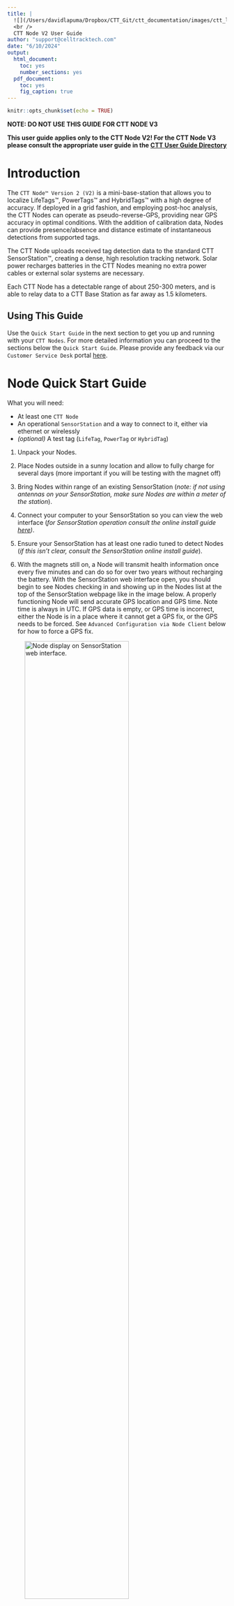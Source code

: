 ```yaml
---
title: |
  ![](/Users/davidlapuma/Dropbox/CTT_Git/ctt_documentation/images/ctt_logo.png){width=3in}  
  <br />
  CTT Node V2 User Guide
author: "support@celltracktech.com"
date: "6/10/2024"
output:
  html_document:
    toc: yes
    number_sections: yes
  pdf_document:
    toc: yes
    fig_caption: true
---
```


```r
knitr::opts_chunk$set(echo = TRUE)
```

**NOTE: DO NOT USE THIS GUIDE FOR CTT NODE V3**

**This user guide applies only to the CTT Node V2! For the CTT Node V3 please consult the appropriate user guide in the [CTT User Guide Directory](https://cellular-tracking-technologies.github.io/ctt_documentation/)**

# Introduction

The `CTT Node™ Version 2 (V2)` is a mini-base-station that allows you to localize LifeTags™, PowerTags™ and HybridTags™ with a high degree of accuracy. If deployed in a grid fashion, and employing post-hoc analysis, the CTT Nodes can operate as pseudo-reverse-GPS, providing near GPS accuracy in optimal conditions. With the addition of calibration data, Nodes can provide presence/absence and distance estimate of instantaneous detections from supported tags.

The CTT Node uploads received tag detection data to the standard CTT SensorStation™, creating a dense, high resolution tracking network. Solar power recharges batteries in the CTT Nodes meaning no extra power cables or external solar systems are necessary.

Each CTT Node has a detectable range of about 250-300 meters, and is able to relay data to a CTT Base Station as far away as 1.5 kilometers.

## Using This Guide

Use the `Quick Start Guide` in the next section to get you up and running with your `CTT Nodes`. For more detailed information you can proceed to the sections below the `Quick Start Guide`. Please provide any feedback via our `Customer Service Desk` portal [here](https://celltracktech.com/pages/customer-service-desk-csd).

# Node Quick Start Guide

What you will need:

* At least one `CTT Node`
* An operational `SensorStation` and a way to connect to it, either via ethernet or wirelessly
* *(optional)* A test tag (`LifeTag`, `PowerTag` or `HybridTag`)

1. Unpack your Nodes.

2. Place Nodes outside in a sunny location and allow to fully charge for several days (more important if you will be testing with the magnet off)

3. Bring Nodes within range of an existing SensorStation (*note: if not using antennas on your SensorStation, make sure Nodes are within a meter of the station*).

4. Connect your computer to your SensorStation so you can view the web interface (*for SensorStation operation consult the online install guide [here](https://cellular-tracking-technologies.github.io/ctt_documentation/v2-SensorStation-User-Guide.html#connecting-to-your-sensorstation-web-interface))*.

5. Ensure your SensorStation has at least one radio tuned to detect Nodes (*if this isn't clear, consult the SensorStation online install guide*).

6. With the magnets still on, a Node will transmit health information once every five minutes and can do so for over two years without recharging the battery. With the SensorStation web interface open, you should begin to see Nodes checking in and showing up in the Nodes list at the top of the SensorStation webpage like in the image below. A properly functioning Node will send accurate GPS location and GPS time. Note time is always in UTC. If GPS data is empty, or GPS time is incorrect, either the Node is in a place where it cannot get a GPS fix, or the GPS needs to be forced. See `Advanced Configuration via Node Client` below for how to force a GPS fix.

![*Node display on SensorStation web interface.*](/Users/davidlapuma/Dropbox/CTT_Git/ctt_documentation/images/NodesOnSensorStation.png){#id .class width=75%}

6. If you have a test tag, you can place it near the Nodes and remove the magnet on the Node case. Removing the magnet activates the Node radio to listen for tags. You should begin to see tag data flowing in on SensorStation web interface under the radio(s) you programmed to listen for Nodes.

![*Here `Radio 1` is set to detect `Nodes`, while `Radio 2` is set to detect `Tags`. Looking at the data displayed you can see that `Radio 1` data includes a `Node ID` and the `RSSI` is the signal strength of the `Tag` hitting the `Node`, while `Radio 2` data is simply the tags being directely detected by the antenna on `Radio 2`, and therefore the `RSSI` refers to the signal strength of the `Tag` hitting the antenna on `Radio 2.`*](/Users/davidlapuma/Dropbox/CTT_Git/ctt_documentation/images/NodeDataOnSensorStation.png){#id .class width=75%}

7. If you are deploying your `Nodes`, go ahead and remove the magnets and store them somewhere safe. You will want to reuse them if you ever want to shut down a Node for storage.

8. Attach your Node to an appropriately sized support structure. We recommend 1/2" - 3/4" diameter EMT conduit, but there is no rule as to what can or can't be used. We also recommend placing your Nodes at least 2 meters off of the ground.

9. Place your Nodes in the field within 1-1.5km of your SensorStation.

10. Once set up, return to your SensorStation and ensure that all Nodes are checking in. Ultimately you want your Nodes to be received 100% of the time, so looking at your data after a few days will help diagnose any Nodes 'on the fringe'.

11. For any Nodes not being detected consistently, you should consider one of the following possible solutions:
* Move 'fringe' Nodes closer to the SensorStation
* Boost the Node power by modifying the Node's settings using the `Node Client` tool (see below)
* Add additional antennas pointed at the problem Node(s)
* Add additional SensorStations to fill coverage gaps

# Initial Node Setup
 
Because of shipping laws, your Node arrives with a partially-charged Lithium battery and should be placed in the sun for several days prior to deployment to get its battery up to full charge.

## Unboxing

![*Node packaged for shipping*](/Users/davidlapuma/Dropbox/CTT_Git/ctt_documentation/images/NodeWrapped(1).jpg){#id .class width=50%}

Remove the packing material that surrounds your Node. You can do this by removing the two nuts on the mounting bracket, which will then allow you to slide the bubble wrap off of the Node and save it for future use. 

Notice that there is a piece of blue tape securing a magnet to the Node.

![*Node with bubblewrap removed*](/Users/davidlapuma/Dropbox/CTT_Git/ctt_documentation/images/NodeUnwrapped(2).jpg){#id .class width=50%}

This magnet operates the switch that determines whether your Node is searching for tags. Note that even with the magnet on the Node, your Node will send health reports every five minutes. It can do this on a fully charged battery for over two years without charging, so is fine for storage. Once you remove the magnet, though, your Node will function for roughly one week without a charge. We recommend only removing the magnet when deploying your Nodes, or for temporary testing.

![*Note the black dot on the Node indicates where the magnet must be aligned when not in use*](/Users/davidlapuma/Dropbox/CTT_Git/ctt_documentation/images/NodeMagnet(3).jpg){#id .class width=50%}


Once you deploy your Nodes, be sure to save the magnets for future use.

# Attaching Your Node

Each Node comes with the necessary hardware for mounting it to various materials. We typically recommend 3/4" or 1/2" EMT conduit, but you can mount it to practically anything. We recommend mounting your Node either horizontally, with the solar panel facing the sky, or vertically, with the solar panel facing south, for optimal recharging performance. 

![*Node mounted horizontally at Bernheim Forest, Kentucky*](/Users/davidlapuma/Dropbox/CTT_Git/ctt_documentation/images/NodeBernheim.jpg){#id .class width=50%}

![*Node mounted upright and facing south, at The Nature Conservancy's South Cape May Meadows Preserve, Cape May, NJ*](/Users/davidlapuma/Dropbox/CTT_Git/ctt_documentation/images/NodeMeadows.jpg){#id .class width=50%}

## A note about solar recharging

Note that mounting your Node in shade, or canopy cover, will reduce recharge times and may require you to periodically move the Node to a sunny location for recharging, or subsidize the Node with an additional battery back (each Node comes with a USB port which can be used for attaching an additional power supply).

# SensorStation Pairing

There is no need to pair a Node to a SensorStation. Simply placing the Node within the range of a SensorStation antenna will cause the SensorStation to detect and process Node data. 

# Operation Tips

As a rule of thumb we recommend placing all Nodes within 1-1.5km of a SensorStation. It is possible to increase the distance depending on your choice of antennas, but this distance has proved effective for many installations. Topography, density of vegetation, and other factors may impact the detection distance. 

Since each Node transmits health information every five minutes, one good benchmark when testing you Nodes is to ensure that your SensorStation is detecting each Node at least every five minutes. If not, you will likely be losing some data which will only be recoverable by opening the Node, removing and reading the internal SD card. Put another way, any data not received by the SensorStation will not be sent later, but resides only on the internal Node SD card. **Using a Node without a SensorStation is not recommended and outside of the manufacturer specs.**

## Connecting to the external USB port

Each shipment of Nodes comes with a 4-pin to USB-A adapter. This allows you to access the USB 

![*Node with USB cover installed*](/Users/davidlapuma/Dropbox/CTT_Git/ctt_documentation/images/NodeUSBCover(5).jpg){#id .class width=50%}

![*Node with USB cover removed, exposing 4 pins*](/Users/davidlapuma/Dropbox/CTT_Git/ctt_documentation/images/NodeUSBPort(6).jpg){#id .class width=50%}

![*Node with 4-pin to USB-A adapter inserted* ](/Users/davidlapuma/Dropbox/CTT_Git/ctt_documentation/images/NodeUSBAdapterIn(8).jpg){#id .class width=50%}


## Opening your Node

If you need to access the internal SD card, or troubleshoot a Node, you can access it by removing the single screw on the bottom of the case, and separating the top of the Node from the bottom with a little squeeze and pull procedure. 

![*First remove the screw in the bottom of the Node*](/Users/davidlapuma/Dropbox/CTT_Git/ctt_documentation/images/NodeScrewOut(9).jpg){#id .class width=50%}

![*Then apply equal pressure to the long sides of the case, and pull the top and bottom apart*](/Users/davidlapuma/Dropbox/CTT_Git/ctt_documentation/images/NodeOpen1(10).jpg){#id .class width=50%}

![*Closeup of the Node board*](/Users/davidlapuma/Dropbox/CTT_Git/ctt_documentation/images/NodeCloseUpInternal(12).jpg){#id .class width=50%}


On the board you will notice several buttons. Pressing them has the corresponding effect:

* `SW1` - Long-press forces the Node to restart.
* `SW2` - Long-press forces the Node to send a health message (requires a SensorStation to determine success).
* `SW3` - Long-press forces the Node to look for new firmware on the SD card, and if it finds it, to install it.

The Micro USB port is also apparent in the lower right side of the board, and labled `USB`. You can use this port to connect your Node directly to a computer.

# Updating your Node Firmware
If you want to, or need to, update your Node's firmware, you can do this in one of two ways.

## Option #1 : Direct File Transfer via SD Card

With the Node open:

1. Remove the SD card
2. Put the SD card into a card reader connected to a computer
3. Copy the latest firmware file (downloadable from the `#ctt_Nodes` channel in `Slack`) titled `node3.firmware` to the SD card
4. Re-insert the SD card into the Node
5. Long-press the `SW3` button on the board to initiate firmware update
6. Confirm firmware update either by:
  * Connecting directly to the Node via Node Client (see section below on Node Client)
  * Checking your SensorStation Node List at the top of the SensorStation Interface after ~6 minutes (Node Health files are sent every 5 minutes)
  * Download `Current Data` from the SensorStation Interface after ~6 minutes (Node Health files are sent every 5 minutes) and look in the data table

## Option #2: Push-button Firmware update using Node Client
1. Download the latest firmware file (downloadable from the `#ctt_nodes` channel in `Slack`) titled `node3.firmware` to the SD card
2. Follow the directions below to connect to your Node via Node Client and access the `Local Console`
3. At the bottom of the `Local Console` is the `Firmware` button, which will allow you to upload the firmware file.
4. Confirm the updated firmware following Step 6 in the instructions above.

# Advanced Configuration via Node Client

You can use a development program we've created called `Node Client` to troubleshoot your Node and modify several parameters. The latest version of `Node Client` can be downloaded from our support Slack workspace under the `#ctt_nodes` channel. If you don't already have access, please email us at support@celltracktech.com. You can connect your node to a computer using either the provided 4-pin -> USB adapter and the port on the underside of the Node, or the micro-usb port directly on the board (after opening the Node).

## Opening Node Client

![](/Users/davidlapuma/Dropbox/CTT_Git/ctt_documentation/images/nodeClientFolderSelect.png){#id .class width=75%}

After downloading the `node-client_0_2_0_0.zip` folder to your computer, expand it in your location of choice and open the now-uncompressed folder.


![*Inside the `node-client` folder you'll find two folders, `Assets` and `bin`*](/Users/davidlapuma/Dropbox/CTT_Git/ctt_documentation/images/binSelect.png){#id .class width=75%}

![*Inside the `bin` folder you'll see a folder titled `Debug`*](/Users/davidlapuma/Dropbox/CTT_Git/ctt_documentation/images/DebugSelect.png){#id .class width=75%}

You will see two folders. Open the one labeled `bin`, and then the one labeled `Debug`.

![*Contents of the `Debug` folder showing the `node-client` application*](/Users/davidlapuma/Dropbox/CTT_Git/ctt_documentation/images/NodeClientSelect.png){#id .class width=75%}

Within `Debug` you will find the application file `node-client`. Double-click `node-client` to run the program.

![*Opening screen of `Node Client`*](/Users/davidlapuma/Dropbox/CTT_Git/ctt_documentation/images/NodeClient1.png){#id .class width=75%}

Upon opening Node Client you will see the main screen with Steps 1 - 4 outlined. The window to the right is actually a screenshot of Device Manager - not Device Manager itself (hence "Figure 1"), but gives you an idea of what your Device Manager should look like if you have the proper drivers installed. If not, the blue link that says "Driver" can be clicked to take you to the `Silicon Labs` website. Click on the `DOWNLOADS` tab to access the appropriate driver for your operating system. **After installing the driver you must restart your computer. You must have the Silicon Labs driver installed to run Node Client.**

![*Clicking on `Update Ports` should populate both steps 2 and 3 values. If not you may need to install the proper driver.*](/Users/davidlapuma/Dropbox/CTT_Git/ctt_documentation/images/NodeClient2.png){#id .class width=75%}

With the proper driver installed, you can click on `Update Ports` which will then populate Steps 2 and 3 with values for available `COM` ports and default `Baud Rate`. You may have multiple `COM` ports available, so ensure that the one selected refers to your Silicon Labs driver port.

![*Clicking `Open` will open the USB connection between the Node and your computer.* ](/Users/davidlapuma/Dropbox/CTT_Git/ctt_documentation/images/NodeClient3.png){#id .class width=75%}

Once you have selected the appropriate port and baud rate, click the `Open` button in Step 4. 

![*Once the port is open, the button under `Step 4` will show `Close`. Clicking on it again will then close the port and disconnect the node from the computer.*](/Users/davidlapuma/Dropbox/CTT_Git/ctt_documentation/images/NodeClient4.png){#id .class width=75%}

This opens the port; once the port is open, the button will change to `Close`. Clicking on `Close` will close your connection- so leave it open and click on the `Local Console` button on the left sidebar of the window (upper left corner, under the `USB` button).

![*With the port now open, you can click on `Local Console` to interact with your node in real-time.*](/Users/davidlapuma/Dropbox/CTT_Git/ctt_documentation/images/NodeClient5.png){#id .class width=75%}

Once in the `Local Console` section you'll see three windows: `Device Info`, `Tag Detections` and `Settings Summary`. Each of these windows have associated menus and buttons. 

![*Device info showing dropdown options*](/Users/davidlapuma/Dropbox/CTT_Git/ctt_documentation/images/NodeClient6.png){#id .class width=75%}


## Device Info Window


Device Info provides several pieces of information by default:

* `BatteryVolts` - current battery voltage
* `SolarCurrent` - instantaneous information on solar current being pushed into the battery
* `SolarVolts` - instantaneous information on solar voltage being received via the solar panel
* `TemperatureCelcius` - the instantaneous temperature of the node board

At the bottom of the `Device Info` window there is a dropdown menu. Select any of the dropdown menu items and click the `Submit` button to issue a command to the node. Below are the menu items and their respective actions.

* `Serial Number` - causes the  `Device Info` window to display the `DeviceID` and `Firmware` version.

* `GPS Fix` - causes the Node to take a GPS fix, and display the `Latitude` and `Longitude` in the `Device Info` window.

* `Health Report` - causes the Node to transmit a health report. If a SensorStation is within range, the SensorStation should detect the health report. Note that there is no acknowledgment of success within `Node Client`.

* `Relay Beeps` - causes the Node to transmit whatever beep data is currently in the buffer. If a SensorStation is within range, the SensorStation should detect the beep records. Note that there is no acknowledgment of success within `Node Client`.

* `Dynamics` - *this has no current application and is legacy option from a specific modified node that is not currently in production.*

![*Here `GPS Fix` is selected from the dropdown, and the `Submit` button has been pressed, causing the Node to take a GPS fix and display the results in the `Device Info` window.*](/Users/davidlapuma/Dropbox/CTT_Git/ctt_documentation/images/NodeClient7.png){#id .class width=75%}


## Tag Detections Window
If there are any tags within range of the node, you will see detection data populating in the `Tag Detections` window. These data include:

* `Detection Time (Local)` - a date/time stamp in your local timezone.
* `Tag Id` - the 8-digit tag ID from either a **LifeTag**, **PowerTag** or **HybridTag**
* `Signal (dBm)` - the signal strength of the tag detection, measured in dBm, or *the power level measured in decibels relative to one milliwatt.*

While the `Tag Detections` window is pretty self explanatory, it also contains the button for updating the node firmware. If you have downloaded a more recent firmware version, you can load that firmware onto your node by pressing the `Firmware` button which will then open your file explorer. Updating the firmware is covered more extensively in the `Updating Your Node Firmware` section.


![*Pressing the `Refresh` button under the `Settings Summary` window causes the available settings to populate and gives you the opportunity to edit setting values.*](/Users/davidlapuma/Dropbox/CTT_Git/ctt_documentation/images/NodeClient8.png){#id .class width=75%}


## Settings Summary Window

This window will initially be empty until you press the `Refresh` button. Once pressed, the available settings will populate the window, each with a gear button in the rightmost column.

To modify a setting's parameter, click on the associated `gear icon` which will open a popup window specific to that setting. 

![*Clicking on the gear icon in the rightmost cell of each setting row opens the parameterization window for that setting.*](/Users/davidlapuma/Dropbox/CTT_Git/ctt_documentation/images/NodeClient9.png){#id .class width=75%}

Here we have selected the `RadioTxPower` setting, which allows us to increase the power output of our onboard 434Mhz radio, thereby increasing the reach of our node to a nearby SensorStation. These parameters haven't been fully documented, so please consult with support@celltracktech.com before modifying settings unless otherwise specified in this guide. For instance, **`RadioTxPower` can be modified up to 10dBm, but should not be set greater than that.** To modify a value down below zero, use the negative value, for example, a value of **-10** for `RadioTxPower` would reduce the power output by -10dBm.


![*Here you can modify the value, click `Send`, close the popup window, and then click `Save` and then `Refresh` at the bottom of the Settings Summary window.*](/Users/davidlapuma/Dropbox/CTT_Git/ctt_documentation/images/NodeClient10.png){#id .class width=75%}

To save these settings you first must click the `Send` button on the popup dialogue, and then click the `Save` button at the bottom of `Settings Summary`. To confirm that the settings have been set and saved, click the `Refresh` button at the bottom of the`Settings Summary` window.

![*If done correctly, you should see the setting value updated in the `Settings Summary` table.*](/Users/davidlapuma/Dropbox/CTT_Git/ctt_documentation/images/NodeClient11.png){#id .class width=75%}

Above you can see that the `RadioTxPower` has been successfully updated to +10dBm.


![*The `Directory` window in the `File Transfer` section.* ](/Users/davidlapuma/Dropbox/CTT_Git/ctt_documentation/images/NodeClient12.png){#id .class width=75%}

## File Transfer

Moving back to the left sidebar you see another button under `Local Console`; this one for `File Transfer`. Clicking on this button brings you to the `Directory` window.

Initially the window is empty, but clicking on `Update` in the upper right corner of the window will cause the console to list out all of the files on the SD card.

These are typically `.csv` files with either `beep` data, or `gps` data. From here you can either download or delete these files via the console. 

***Note:*** **Since the USB transfer rate is very slow, it is recommended that you don't use this console for downloading `beep` files, rather you can remove the SD card and use a 3rd party SD card reader to transfer these files to your computer, if desired.**


![*Once you're done working with your node, return to the USB section and click `Close` under Step 4. Now it is safe to disconnect your Node.*](/Users/davidlapuma/Dropbox/CTT_Git/ctt_documentation/images/NodeClient13.png){#id .class width=75%}

# External Battery Pack (opional, sold separately)

## Description

A rechargeable battery pack for use with CTT Nodes (V2). This 12-19.8AH battery pack will power a CTT Node for approximately 3 weeks* when solar recharge is not possible. 

## Features

* Charge protection
* Rugged waterproof housing
* Charge-indication LED: 
    * 3 LED = >90%; 2 LED = >50%; 1 LED = 0% (recharge immediately)
* Velcro strap for easy mounting
* IP65 rated
* Uses standard 18650 Lithium batteries for easy replacement when life has been depleted

## Included in box

* Battery Pack
* USB - 4-pin Adapter for attaching to CTT Node (V2)
* 12v wall charger for recharging battery pack
* Six (6) 3AH rechargeable lithium batteries, pre-installed (total of 18AH)
* Velcro strap for attaching battery pack to mounting hardware

## Technical Specifications

| Specification   | Value                                                                                    |
|-----------------|------------------------------------------------------------------------------------------|
| Dimensions      | 90mm x 66mm x 48mm                                                                       |
| Weight          | 160g (not including batteries)                                                           |
| Recharge Time   | Approximately 24-36 hours depending on initial                                           |
|                 | charge (24 hours from 3.7v to fully charged).                                            |
| Important Notes | Suitable for 2 - 3.3AH 18650 Lithium-ion batteries of the same capacity when installing. |
| Power           | Input: 12.4V (DC) - via barrel jack                                                      |
|                 | Output 1: 12.4V (DC) - also via barrel jack, but note this is not for use charging node  |
|                 | Output 2 (USB): 5V, 2A Max - for use charging node                                       |
|                 | Standby Current: 100uA                                                                   |

## Mounting the External Battery

Below is a sequence of images showing how to best mount your external battery pack.


![](/Users/davidlapuma/Library/CloudStorage/Dropbox/CTT_Git/ctt_documentation/images/Deploying External Node Batteries.jpg){#id .class width=75%}

1. Node mounted on EMT conduit.
2. Not the placement of the neoprene pad on your battery pack. Place the neoprene against the pole with the cables and LED lights facing DOWN. This will ensure that you can read the LED lights from below your node, and minimize any chance of leakage should a seal fail. **Note that over-tightening the top screws can cause malformation of the lid and excessive over-tightening can cause membrane cracking, so keep your lid on finger tight and mount your battery pack upside down for the best waterproofing.**
3. Feed the Velcro strap through the buckle...
4. ...and ensure that the buckle is centers on the pole, opposite the battery, for optimal securing and counter-pressure to the neoprene base pad.
5. The USB adapter for connecting your external battery to the CTT Node V2. Note that the hook side of the Velcro is installed here.
6. The bottom of your Node V2 showing the loop side of the velcro and the plug end of the USB adapter.
7. Close-up of a properly mounted external battery with USB adapter properly inserted and attached via Velcro. 
8. 
9. Underside of external battery pack showing LEDs and screw tops. 
10. Alternate angle of properly mounted external battery pack under Node V2.
11. External battery pack with charge/power port tucked into wrap while deployed. 
12. External battery pack with power cable exposed for recharging (note screw top is on, protecting the plug from debris and water). 

# Frequently Asked Questions (FAQ)

**Q1. Do the Nodes send out radio frequency signals to the SensorStation?**

**A1.** *The Nodes send two types of data to the SensorStation: first is the health report, sent every five minutes; and second is the beep data sent either after the buffer is filled, or after a timer expires. All data is sent from the Node to the SensorStation on the frequency 433.25MHz, which is just slightly different than the frequency of the tags (434MHz). This is why you must assign an antenna to either detect Nodes, or Tags via the SensorStation interface. Nodes* **do not** *send over unique frequencies, instead they transmit their unique Node ID to the station. This is how the SensorStation recognizes individual Nodes.*

**Q2. Is there a limit to the number of Nodes that a single SensorStation can receive?** 

**A2.** *Technically, no, but the more Nodes you deploy the more opportunity there is for radio congestion at the receiving end. There are many Node grids deployed with greater than 60 Nodes sending data to a single station with no apparent impact, but your mileage may vary depending on your setup.*

# Final Thoughts

This User Guide is a living document. Your experiences and input are greatly appreciated so please don't hesitate to reach out to us regarding what you'd like to see included here. You can submit your suggestions and any errors to our `Customer Service Desk` [here](https://celltracktech.com/pages/customer-service-desk-csd) and we will work to incorporate them in future revisions. All material © Cellular Tracking Technologies, 2024.